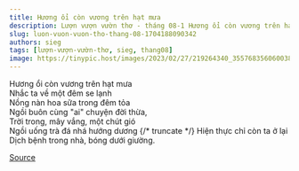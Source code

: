 ```yaml
---
title: Hương ổi còn vương trên hạt mưa
description: Lượn vượn vườn thơ - tháng 08-1 Hương ổi còn vương trên hạt mưa Nhắc ta về một đêm se lạnh
slug: luon-vuon-vuon-tho-thang-08-1704188090342
authors: sieg
tags: [lượn-vượn-vườn-thơ, sieg, thang08]
image: https://tinypic.host/images/2023/02/27/219264340_355768356060038_1320180713807337595_n.th.jpg
---
```


Hương ổi còn vương trên hạt mưa\
Nhắc ta về một đêm se lạnh\
Nồng nàn hoa sữa trong đêm tỏa\
Ngồi buôn cùng "ai" chuyện đời thừa,\
Trời trong, mây vắng, một chút gió\
Ngồi uống trà đá nhá hướng dương
{/* truncate */}
Hiện thực chỉ còn ta ở lại\
Dịch bệnh trong nhà, bóng dưới giường.

[Source](https://www.facebook.com/ape.poem/posts/pfbid02kM7nN7iMcvqfiYSTiJApswKrZEta7ok3ecEMz57kCp7z4kViX4dHc4xWto7AbQdHl)
